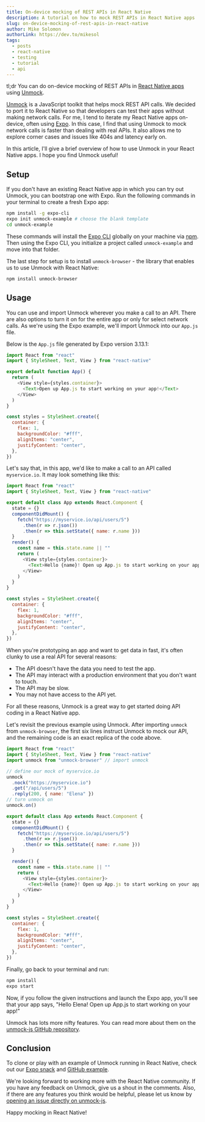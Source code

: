 ```yaml
---
title: On-device mocking of REST APIs in React Native
description: A tutorial on how to mock REST APIs in React Native apps
slug: on-device-mocking-of-rest-apis-in-react-native
author: Mike Solomon
authorLink: https://dev.to/mikesol
tags:
  - posts
  - react-native
  - testing
  - tutorial
  - api
---
```


tl;dr You can do on-device mocking of REST APIs in [React Native apps](https://snack.expo.io/@mikesol/unmock) using [Unmock](https://github.com/meeshkan/unmock-react-native-example).

[Unmock](https://github.com/meeshkan/unmock-js) is a JavaScript toolkit that helps mock REST API calls. We decided to port it to React Native so that developers can test their apps without making network calls. For me, I tend to iterate my React Native apps on-device, often using [Expo](https://expo.io/). In this case, I find that using Unmock to mock network calls is faster than dealing with real APIs. It also allows me to explore corner cases and issues like 404s and latency early on.

In this article, I'll give a brief overview of how to use Unmock in your React Native apps. I hope you find Unmock useful!

## Setup

If you don't have an existing React Native app in which you can try out Unmock, you can bootstrap one with Expo. Run the following commands in your terminal to create a fresh Expo app:

```bash
npm install -g expo-cli
expo init unmock-example # choose the blank template
cd unmock-example
```

These commands will install the [Expo CLI](https://www.npmjs.com/package/expo-cli) globally on your machine via [npm](https://www.npmjs.com/get-npm). Then using the Expo CLI, you initialize a project called `unmock-example` and move into that folder.

The last step for setup is to install `unmock-browser` - the library that enables us to use Unmock with React Native:

```bash
npm install unmock-browser
```

## Usage

You can use and import Unmock wherever you make a call to an API. There are also options to turn it on for the entire app or only for select network calls. As we're using the Expo example, we'll import Unmock into our `App.js` file.

Below is the `App.js` file generated by Expo version 3.13.1:

```javascript
import React from "react"
import { StyleSheet, Text, View } from "react-native"

export default function App() {
  return (
    <View style={styles.container}>
      <Text>Open up App.js to start working on your app!</Text>
    </View>
  )
}

const styles = StyleSheet.create({
  container: {
    flex: 1,
    backgroundColor: "#fff",
    alignItems: "center",
    justifyContent: "center",
  },
})
```

Let's say that, in this app, we'd like to make a call to an API called `myservice.io`. It may look something like this:

```javascript
import React from "react"
import { StyleSheet, Text, View } from "react-native"

export default class App extends React.Component {
  state = {}
  componentDidMount() {
    fetch("https://myservice.io/api/users/5")
      .then(r => r.json())
      .then(r => this.setState({ name: r.name }))
  }
  render() {
    const name = this.state.name || ""
    return (
      <View style={styles.container}>
        <Text>Hello {name}! Open up App.js to start working on your app!</Text>
      </View>
    )
  }
}

const styles = StyleSheet.create({
  container: {
    flex: 1,
    backgroundColor: "#fff",
    alignItems: "center",
    justifyContent: "center",
  },
})
```

When you're prototyping an app and want to get data in fast, it's often clunky to use a real API for several reasons:

- The API doesn't have the data you need to test the app.
- The API may interact with a production environment that you don't want to touch.
- The API may be slow.
- You may not have access to the API yet.

For all these reasons, Unmock is a great way to get started doing API coding in a React Native app.

Let's revisit the previous example using Unmock. After importing `unmock` from `unmock-browser`, the first six lines instruct Unmock to mock our API, and the remaining code is an exact replica of the code above.

```javascript
import React from "react"
import { StyleSheet, Text, View } from "react-native"
import unmock from "unmock-browser" // import unmock

// define our mock of myservice.io
unmock
  .nock("https://myservice.io")
  .get("/api/users/5")
  .reply(200, { name: "Elena" })
// turn unmock on
unmock.on()

export default class App extends React.Component {
  state = {}
  componentDidMount() {
    fetch("https://myservice.io/api/users/5")
      .then(r => r.json())
      .then(r => this.setState({ name: r.name }))
  }

  render() {
    const name = this.state.name || ""
    return (
      <View style={styles.container}>
        <Text>Hello {name}! Open up App.js to start working on your app!</Text>
      </View>
    )
  }
}

const styles = StyleSheet.create({
  container: {
    flex: 1,
    backgroundColor: "#fff",
    alignItems: "center",
    justifyContent: "center",
  },
})
```

Finally, go back to your terminal and run:

```bash
npm install
expo start
```

Now, if you follow the given instructions and launch the Expo app, you'll see that your app says, "Hello Elena! Open up App.js to start working on your app!"

Unmock has lots more nifty features. You can read more about them on the [unmock-js GitHub repository](https://github.com/meeshkan/unmock-js).

## Conclusion

To clone or play with an example of Unmock running in React Native, check out our [Expo snack](https://snack.expo.io/@mikesol/unmock) and [GitHub example](https://github.com/meeshkan/unmock-react-native-example).

We're looking forward to working more with the React Native community. If you have any feedback on Unmock, give us a shout in the comments. Also, if there are any features you think would be helpful, please let us know by [opening an issue directly on unmock-js](https://github.com/meeshkan/unmock-js/issues).

Happy mocking in React Native!
